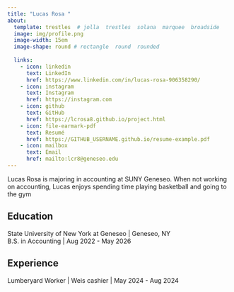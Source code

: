```yaml
---
title: "Lucas Rosa "
about:
  template: trestles  # jolla  trestles  solana  marquee  broadside
  image: img/profile.png
  image-width: 15em
  image-shape: round # rectangle  round  rounded
  
  links:
    - icon: linkedin
      text: LinkedIn
      href: https://www.linkedin.com/in/lucas-rosa-906358290/
    - icon: instagram
      text: Instagram
      href: https://instagram.com
    - icon: github
      text: GitHub
      href: https://lcrosa8.github.io/project.html
    - icon: file-earmark-pdf
      text: Resumé
      href: https://GITHUB_USERNAME.github.io/resume-example.pdf
    - icon: mailbox
      text: Email
      href: mailto:lcr8@geneseo.edu
---
```


Lucas Rosa is majoring in accounting at SUNY Geneseo. When not working on accounting, Lucas enjoys spending time playing basketball and going to the gym

## Education

State University of New York at Geneseo \| Geneseo, NY <br> B.S. in Accounting \| Aug 2022 - May 2026 <br> 

## Experience

Lumberyard Worker \| Weis cashier \| May 2024 - Aug 2024
